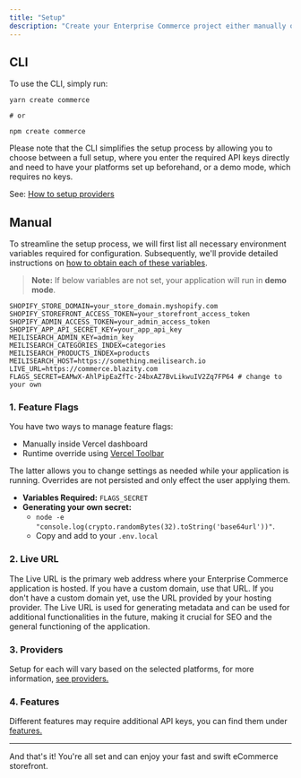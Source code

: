 ```yaml
---
title: "Setup"
description: "Create your Enterprise Commerce project either manually or through our convenient CLI tool"
---
```


## CLI

To use the CLI, simply run:

```shell
yarn create commerce

# or

npm create commerce
```

Please note that the CLI simplifies the setup process by allowing you to choose between a full setup, where you enter the required API keys directly and need to have your platforms set up beforehand, or a demo mode, which requires no keys.


See: [How to setup providers](/providers)

## Manual

To streamline the setup process, we will first list all necessary environment variables required for configuration. Subsequently, we'll provide detailed instructions on [how to obtain each of these variables](/providers).

> **Note:** If below variables are not set, your application will run in **demo mode**. 


```plaintext
SHOPIFY_STORE_DOMAIN=your_store_domain.myshopify.com
SHOPIFY_STOREFRONT_ACCESS_TOKEN=your_storefront_access_token
SHOPIFY_ADMIN_ACCESS_TOKEN=your_admin_access_token
SHOPIFY_APP_API_SECRET_KEY=your_app_api_key
MEILISEARCH_ADMIN_KEY=admin_key
MEILISEARCH_CATEGORIES_INDEX=categories
MEILISEARCH_PRODUCTS_INDEX=products
MEILISEARCH_HOST=https://something.meilisearch.io
LIVE_URL=https://commerce.blazity.com
FLAGS_SECRET=EAMwX-AhlPipEaZfTc-24bxAZ7BvLikwuIV2Zq7FP64 # change to your own
```

### 1. Feature Flags

You have two ways to manage feature flags:

- Manually inside Vercel dashboard
- Runtime override using [Vercel Toolbar](https://vercel.com/docs/workflow-collaboration/vercel-toolbar) 

The latter allows you to change settings as needed while your application is running. Overrides are not persisted and only effect the user applying them.

- **Variables Required:** `FLAGS_SECRET`
- **Generating your own secret:**
    - `node -e "console.log(crypto.randomBytes(32).toString('base64url'))"`.
    - Copy and add to your `.env.local`

### 2. Live URL

The Live URL is the primary web address where your Enterprise Commerce application is hosted. If you have a custom domain, use that URL. If you don't have a custom domain yet, use the URL provided by your hosting provider. The Live URL is used for generating metadata and can be used for additional functionalities in the future, making it crucial for SEO and the general functioning of the application.


### 3. Providers

Setup for each will vary based on the selected platforms, for more information, [see providers.](/providers)


### 4. Features

Different features may require additional API keys, you can find them under [features.](/features)

---

And that's it! You're all set and can enjoy your fast and swift eCommerce storefront.


